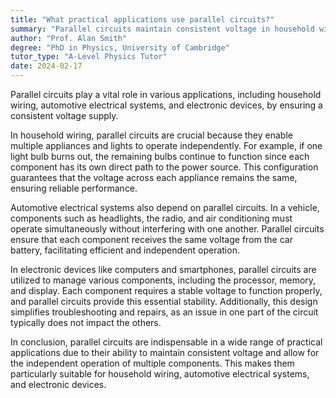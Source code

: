 ```yaml
---
title: "What practical applications use parallel circuits?"
summary: "Parallel circuits maintain consistent voltage in household wiring, car electrical systems, and electronic devices, making them essential for reliable operation in various applications."
author: "Prof. Alan Smith"
degree: "PhD in Physics, University of Cambridge"
tutor_type: "A-Level Physics Tutor"
date: 2024-02-17
---
```


Parallel circuits play a vital role in various applications, including household wiring, automotive electrical systems, and electronic devices, by ensuring a consistent voltage supply.

In household wiring, parallel circuits are crucial because they enable multiple appliances and lights to operate independently. For example, if one light bulb burns out, the remaining bulbs continue to function since each component has its own direct path to the power source. This configuration guarantees that the voltage across each appliance remains the same, ensuring reliable performance.

Automotive electrical systems also depend on parallel circuits. In a vehicle, components such as headlights, the radio, and air conditioning must operate simultaneously without interfering with one another. Parallel circuits ensure that each component receives the same voltage from the car battery, facilitating efficient and independent operation.

In electronic devices like computers and smartphones, parallel circuits are utilized to manage various components, including the processor, memory, and display. Each component requires a stable voltage to function properly, and parallel circuits provide this essential stability. Additionally, this design simplifies troubleshooting and repairs, as an issue in one part of the circuit typically does not impact the others.

In conclusion, parallel circuits are indispensable in a wide range of practical applications due to their ability to maintain consistent voltage and allow for the independent operation of multiple components. This makes them particularly suitable for household wiring, automotive electrical systems, and electronic devices.
    